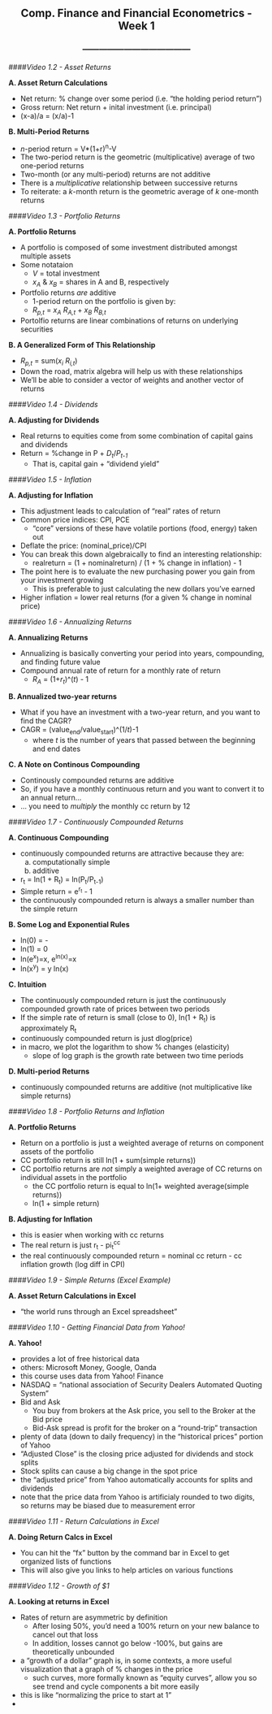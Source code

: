 <center> <h2>Comp. Finance and Financial Econometrics - Week 1</h2> </center>
<center> <h3>---------------------------------------</h3> </center>

####*Video 1.2 - Asset Returns*

**A. Asset Return Calculations**

- Net return: % change over some period (i.e. "the holding period return")
- Gross return: Net return + inital investment (i.e. principal)
- (x-a)/a = (x/a)-1

**B. Multi-Period Returns**

- *n*-period return = V*(1+r)^n^-V
- The two-period return is the geometric (multiplicative) average of two one-period returns
- Two-month (or any multi-period) returns are not additive
- There is a *multiplicative* relationship between successive returns
- To reiterate: a *k*-month return is the geometric average of *k* one-month returns

####*Video 1.3 - Portfolio Returns*

**A. Portfolio Returns**

- A portfolio is composed of some investment distributed amongst multiple assets
- Some notataion
    - *V* = total investment
    - *x~A~* & *x~B~* = shares in A and B, respectively
- Portfolio returns *are* additive
    - 1-period return on the portfolio is given by:
    - *R~p,t~* = *x~A~* *R~A,t~* + *x~B~* *R~B,t~*
- Portolfio returns are linear combinations of returns on underlying securities

**B. A Generalized Form of This Relationship**

- *R~p,t~* = sum(*x~i~* *R~i,t~*)
- Down the road, matrix algebra will help us with these relationships
- We'll be able to consider a vector of weights and another vector of returns

####*Video 1.4 - Dividends*

**A. Adjusting for Dividends**

- Real returns to equities come from some combination of capital gains and dividends
- Return = %change in P + *D~t~*/*P~t-1~*
    - That is, capital gain + "dividend yield"

####*Video 1.5 - Inflation*

**A. Adjusting for Inflation**

- This adjustment leads to calculation of "real" rates of return
- Common price indices: CPI, PCE
    - "core" versions of these have volatile portions (food, energy) taken out
- Deflate the price: (nominal_price)/CPI
- You can break this down algebraically to find an interesting relationship:
    - realreturn = (1 + nominalreturn) / (1 + % change in inflation) - 1
- The point here is to evaluate the new purchasing power you gain from your investment growing
    - This is preferable to just calculating the new dollars you've earned
- Higher inflation = lower real returns (for a given % change in nominal price)

####*Video 1.6 - Annualizing Returns*

**A. Annualizing Returns**

- Annualizing is basically converting your period into years, compounding, and finding future value
- Compound annual rate of return for a monthly rate of return
    - *R~A~* = (1+*r~t~*)^(*t*) - 1
    
**B. Annualized two-year returns**

- What if you have an investment with a two-year return, and you want to find the CAGR?
- CAGR = (value~end~/value~start~)^(1/*t*)-1
    - where *t* is the number of years that passed between the beginning and end dates
    
**C. A Note on Continous Compounding**

- Continously compounded returns are additive
- So, if you have a monthly continuous return and you want to convert it to an annual return...
- ... you need to *multiply* the monthly cc return by 12

####*Video 1.7 - Continuously Compounded Returns*

**A. Continuous Compounding**

- continuously compounded returns are attractive because they are:
    a. computationally simple
    b. additive
- r~t~ = ln(1 + R~t~) = ln(P~t~/P~t-1~)
- Simple return = e^r~t~^ - 1
- the continuously compounded return is always a smaller number than the simple return

**B. Some Log and Exponential Rules**

- ln(0) = -\infinity
- ln(1) = 0
- ln(e^x^)=x, e^ln(x)^=x
- ln(x^y^) = y ln(x)

**C. Intuition**

- The continuously compounded return is just the continuously compounded growth rate of prices between two periods
- If the simple rate of return is small (close to 0), ln(1 + R~t~) is approximately R~t~
- continuously compounded return is just dlog(price)
- in macro, we plot the logarithm to show % changes (elasticity)
    - slope of log graph is the growth rate between two time periods

**D. Multi-period Returns**

- continuously compounded returns are additive (not multiplicative like simple returns)

####*Video 1.8 - Portfolio Returns and Inflation*

**A. Portfolio Returns**

- Return on a portfolio is just a weighted average of returns on component assets of the portfolio
- CC portfolio return is still ln(1 + sum(simple returns))
- CC portolfio returns are *not* simply a weighted average of CC returns on individual assets in the portfolio
    - the CC portfolio return is equal to ln(1+ weighted average(simple returns))
    - ln(1 + simple return)

**B. Adjusting for Inflation**

- this is easier when working with cc returns
- The real return is just r~t~ - pi~t~^cc^
- the real continuously compounded return = nominal cc return - cc inflation growth (log diff in CPI)

####*Video 1.9 - Simple Returns (Excel Example)*

**A. Asset Return Calculations in Excel**

- "the world runs through an Excel spreadsheet"

####*Video 1.10 - Getting Financial Data from Yahoo!*

**A. Yahoo!**

- provides a lot of free historical data
- others: Microsoft Money, Google, Oanda
- this course uses data from Yahoo! Finance
- NASDAQ = "national association of Security Dealers Automated Quoting System"
- Bid and Ask
    - You buy from brokers at the Ask price, you sell to the Broker at the Bid price
    - Bid-Ask spread is profit for the broker on a "round-trip" transaction
- plenty of data (down to daily frequency) in the "historical prices" portion of Yahoo
- "Adjusted Close" is the closing price adjusted for dividends and stock splits
- Stock splits can cause a big change in the spot price
- the "adjusted price" from Yahoo automatically accounts for splits and dividends
- note that the price data from Yahoo is artificialy rounded to two digits, so returns may be biased due to measurement error

####*Video 1.11 - Return Calculations in Excel*

**A. Doing Return Calcs in Excel**

- You can hit the "fx" button by the command bar in Excel to get organized lists of functions
- This will also give you links to help articles on various functions

####*Video 1.12 - Growth of $1*

**A. Looking at returns in Excel**

- Rates of return are asymmetric by definition
    - After losing 50%, you'd need a 100% return on your new balance to cancel out that loss
    - In addition, losses cannot go below -100%, but gains are theoretically unbounded
- a "growth of a dollar" graph is, in some contexts, a more useful visualization that a graph of % changes in the price
    - such curves, more formally known as "equity curves", allow you so see trend and cycle components a bit more easily
- this is like "normalizing the price to start at 1"
- 
